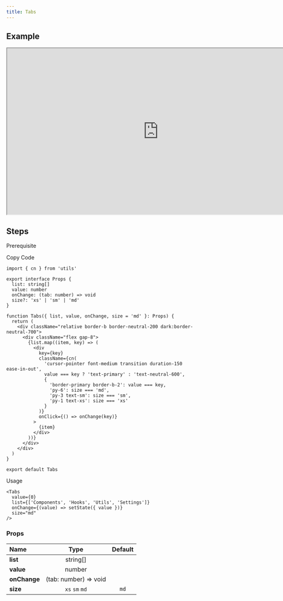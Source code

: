 ```yaml
---
title: Tabs
---
```


## Example

<iframe
  src="https://workshop.kidow.me/?path=/docs/components-tabs-v1--docs"
  width="800"
  height="440"
></iframe>

## Steps

<Steps>

<Step>Prerequisite</Step>

<Blocks>
  <ModalBlock icon="utils" name="cn" slug="/utils/cn" />
</Blocks>

<Step>Copy Code</Step>

```tsx title="components/Tabs/index.tsx"
import { cn } from 'utils'

export interface Props {
  list: string[]
  value: number
  onChange: (tab: number) => void
  size?: 'xs' | 'sm' | 'md'
}

function Tabs({ list, value, onChange, size = 'md' }: Props) {
  return (
    <div className="relative border-b border-neutral-200 dark:border-neutral-700">
      <div className="flex gap-8">
        {list.map((item, key) => (
          <div
            key={key}
            className={cn(
              'cursor-pointer font-medium transition duration-150 ease-in-out',
              value === key ? 'text-primary' : 'text-neutral-600',
              {
                'border-primary border-b-2': value === key,
                'py-6': size === 'md',
                'py-3 text-sm': size === 'sm',
                'py-1 text-xs': size === 'xs'
              }
            )}
            onClick={() => onChange(key)}
          >
            {item}
          </div>
        ))}
      </div>
    </div>
  )
}

export default Tabs
```

<Step>Usage</Step>

```tsx
<Tabs
  value={0}
  list={['Components', 'Hooks', 'Utils', 'Settings']}
  onChange={(value) => setState({ value })}
  size="md"
/>
```

</Steps>

### Props

| Name                     |         Type          | Default |
| :----------------------- | :-------------------: | :-----: |
| **list**<Required />     |       string[]        |         |
| **value**<Required />    |        number         |         |
| **onChange**<Required /> | (tab: number) => void |         |
| **size**                 |    `xs` `sm` `md`     |  `md`   |
